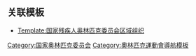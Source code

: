 {{Navbox
| name       = 国家奥林匹克委员会区域组织
| title      = [[File:Olympic rings without rims.svg|30px]] [[国家奥林匹克委员会]]区域组织
| state = {{{state|autocollapse}}}
| bodyclass = hlist
| abovestyle = 
| groupstyle = border-right: 0.5em solid; line-height: 1em; padding-right: 0.5em
| group1style = border-color: #000000
| group2style = border-color: #df0024
| group3style = border-color: #f4c300
| group4style = border-color: #009f3d
| group5style = border-color: #0085c7
| above =
* [[非洲运动会]]
* [[亚洲运动会]]
* [[歐洲運動會]]
* [[泛美運動會]]
* [[太平洋運動會]]
| image = [[File:Association of National Olympic Committees.svg|220px|Association of National Olympic Committees.]]
|group1      = 非洲
|list1       = [[非洲國家奧林匹克委員會聯合會]]（ANOCA）
|group2      = 美洲
|list2       = [[泛美體育組織]]（PASO）
|group3      = 亞洲
|list3       = [[亚洲奥林匹克理事会]]（OCA）
|group4      = 歐洲
|list4       = [[歐洲奧林匹克委員會]]（EOC）
|group5      = 大洋洲
|list5       = [[大洋洲國家奧林匹克委員會]]（ONOC）
}}<noinclude>
{{collapsible option}}
[[Category:国家奥林匹克委员会]]
[[Category:奧林匹克運動會導航模板]]

== 关联模板 ==
* [[Template:国家残疾人奥林匹克委员会区域组织]]
</noinclude>